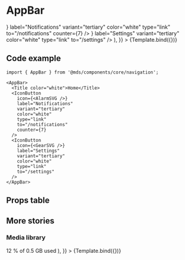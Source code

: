 
<Meta title="Components/core/navigation/AppBar" component={AppBar} />

# AppBar

<Description of={AppBar} />


<Canvas className="fullframe" withToolbar>
  <Story
    name="Home"
    args={{
      children: (
        <>
          <Title color="white">Home</Title>
          <IconButton
            icon={<AlarmSVG />}
            label="Notifications"
            variant="tertiary"
            color="white"
            type="link"
            to="/notifications"
            counter={7}
          />
          <IconButton
            icon={<GearSVG />}
            label="Settings"
            variant="tertiary"
            color="white"
            type="link"
            to="/settings"
          />
        </>
      ),
    }}
  >
    {Template.bind({})}
  </Story>
</Canvas>

## Code example

```tsx
import { AppBar } from '@mds/components/core/navigation';
```

```tsx
<AppBar>
  <Title color="white">Home</Title>
  <IconButton
    icon={<AlarmSVG />}
    label="Notifications"
    variant="tertiary"
    color="white"
    type="link"
    to="/notifications"
    counter={7}
  />
  <IconButton
    icon={<GearSVG />}
    label="Settings"
    variant="tertiary"
    color="white"
    type="link"
    to="/settings"
  />
</AppBar>
```

## Props table

<ArgsTable of={AppBar} />

## More stories

### Media library

<Canvas className="fullframe" withToolbar>
  <Story
    name="Media library"
    args={{
      children: (
        <>
          <Title color="white">Media library</Title>
          <Detail color="white">12 % of 0.5 GB used</Detail>
        </>
      ),
    }}
  >
    {Template.bind({})}
  </Story>
</Canvas>
